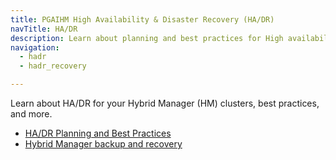 ```yaml
---
title: PGAIHM High Availability & Disaster Recovery (HA/DR)
navTitle: HA/DR
description: Learn about planning and best practices for High availability and disaster recovery (HA/DR) with Hybrid Manager.
navigation:
  - hadr
  - hadr_recovery

---
```


Learn about HA/DR for your Hybrid Manager (HM) clusters, best practices, and more.

-   [HA/DR Planning and Best Practices](hadr.mdx)
-   [Hybrid Manager backup and recovery](hadr_recovery.mdx)
